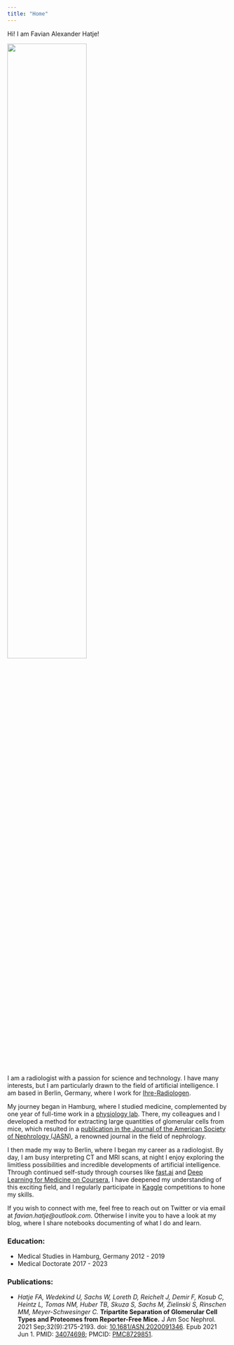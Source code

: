 ```yaml
---
title: "Home"
---
```


<p class="hello">Hi! I am Favian Alexander Hatje!</p>

<div class="hello-image-container">
  <img class="hello-image" src="portrait.png" width=60%>
</div>


I am a radiologist with a passion for science and technology. I have many interests, but I am particularly drawn to the field of artificial intelligence. I am based in Berlin, Germany, where I work for [Ihre-Radiologen](https://ihre-radiologen.de).

My journey began in Hamburg, where I studied medicine, complemented by one year of full-time work in a [physiology lab](http://meyerschwesingerlab.de/). There, my colleagues and I developed a method for extracting large quantities of glomerular cells from mice, which resulted in a [publication in the Journal of the American Society of Nephrology (JASN)](https://jasn.asnjournals.org/content/32/9/2175), a renowned journal in the field of nephrology.

I then made my way to Berlin, where I began my career as a radiologist. By day, I am busy interpreting CT and MRI scans, at night I enjoy exploring the limitless possibilities and incredible developments of artificial intelligence. Through continued self-study through courses like [fast.ai](https://www.fast.ai/) and [Deep Learning for Medicine on Coursera](https://www.coursera.org/specializations/ai-for-medicine), I have deepened my understanding of this exciting field, and I regularly participate in [Kaggle](https://www.kaggle.com/favianh) competitions to hone my skills.

If you wish to connect with me, feel free to reach out on Twitter or via email at _favian.hatje@outlook.com_. Otherwise I invite you to have a look at my blog, where I share notebooks documenting of what I do and learn.


### Education:
- Medical Studies in Hamburg, Germany 2012 - 2019
- Medical Doctorate 2017 - 2023

### Publications:
- _Hatje FA, Wedekind U, Sachs W, Loreth D, Reichelt J, Demir F, Kosub C, Heintz L, Tomas NM, Huber TB, Skuza S, Sachs M, Zielinski S, Rinschen MM, Meyer-Schwesinger C._ __Tripartite Separation of Glomerular Cell Types and Proteomes from Reporter-Free Mice.__ J Am Soc Nephrol. 2021 Sep;32(9):2175-2193. doi: [10.1681/ASN.2020091346](https://jasn.asnjournals.org/content/32/9/2175). Epub 2021 Jun 1. PMID: [34074698](https://pubmed.ncbi.nlm.nih.gov/34074698/); PMCID: [PMC8729851](https://www.ncbi.nlm.nih.gov/pmc/articles/PMC8729851/).

